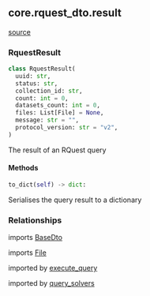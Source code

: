 ## core.rquest_dto.result
[source](https://github.com/Health-Informatics-UoN/hutch-bunny/tree/main/app/bunny/core/rquest_dto/result.py)
### RquestResult
```python
class RquestResult(
  uuid: str,
  status: str,
  collection_id: str,
  count: int = 0,
  datasets_count: int = 0,
  files: List[File] = None,
  message: str = "",
  protocol_version: str = "v2",
)
```
The result of an RQuest query

#### Methods
```python
to_dict(self) -> dict:
```
Serialises the query result to a dictionary

### Relationships
imports [BaseDto](/bunny/core_api_ref/rquest_dto/base_dto)

imports [File](/bunny/core_api_ref/rquest_dto/file)

imported by [execute_query](/bunny/core_api_ref/execute_query)

imported by [query_solvers](/bunny/core_api_ref/query_solvers)
